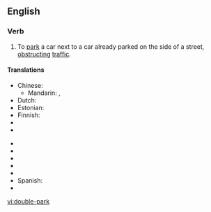 ==English==

===Verb===
{{en-verb|double-parks|double-parking|double-parked|double-parked}}

# To [[park]] a car next to a car already parked on the side of a street, [[obstruct]]ing [[traffic]].

====Translations====
{{trans-top}}
* Chinese:
** Mandarin: {{t-|cmn|並排停車|sc=Hani}}, {{t-|cmn|并排停车|tr=bìngpái tíngchē|sc=Hani}}
* Dutch: {{t|nl|dubbel parkeren}}
* Estonian: {{t|et|kaksikparkima}}
* Finnish: {{t-|fi|kaksoispysäköidä}}
* {{trreq|French}}
* {{trreq|German}}
{{trans-mid}}
* {{trreq|Greek}}
* {{trreq|Hungarian}}
* {{trreq|Japanese}}
* {{trreq|Portuguese}}
* {{trreq|Russian}}
* Spanish: {{t|es|estacionar en doble fila}}
* {{trreq|Thai}}
{{trans-bottom}}

[[vi:double-park]]